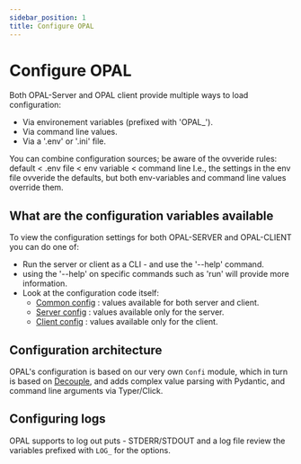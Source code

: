 ```yaml
---
sidebar_position: 1
title: Configure OPAL
---
```


# Configure OPAL
Both OPAL-Server and OPAL client provide multiple ways to load configuration:
 - Via environement variables (prefixed with 'OPAL_').
 - Via command line values.
 - Via a '.env' or '.ini' file.

You can combine configuration sources; be aware of the ovveride rules:
default < .env file < env variable < command line
I.e., the settings in the env file ovveride the defaults, but both env-variables and command line values override them.

## What are the configuration variables available
To view the configuration settings for both OPAL-SERVER and OPAL-CLIENT you can do one of:
  - Run the server or client as a CLI - and use the '--help' command.
   - using the '--help' on specific commands such as 'run' will provide more information.
  - Look at the configuration code itself:
    - [Common config](https://github.com/permitio/opal/blob/master/opal_common/config.py) : values available for both server and client.
    - [Server config](https://github.com/permitio/opal/blob/master/opal_server/config.py) : values available only for the server.
    - [Client config](https://github.com/permitio/opal/blob/master/opal_client/config.py) : values available only for the client.

## Configuration architecture
OPAL's configuration is based on our very own `Confi` module, which in turn is based on [Decouple](https://pypi.org/project/python-decouple/), and adds complex value parsing with Pydantic, and command line arguments via Typer/Click.


## Configuring logs
OPAL supports to log out puts - STDERR/STDOUT and a log file review the variables prefixed with `LOG_` for the options.

